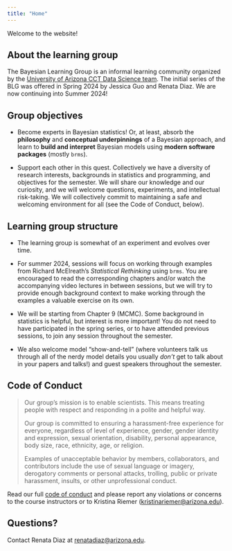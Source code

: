 ```yaml
---
title: "Home"
---
```


Welcome to the website!

## About the learning group

The Bayesian Learning Group is an informal learning community organized by the [University of Arizona CCT Data Science team](https://datascience.cct.arizona.edu).
The initial series of the BLG was offered in Spring 2024 by Jessica Guo and Renata Diaz.
We are now continuing into Summer 2024!

## Group objectives

-   Become experts in Bayesian statistics!
    Or, at least, absorb the **philosophy** and **conceptual underpinnings** of a Bayesian approach, and learn to **build and interpret** Bayesian models using **modern software packages** (mostly `brms`).

-   Support each other in this quest.
    Collectively we have a diversity of research interests, backgrounds in statistics and programming, and objectives for the semester.
    We will share our knowledge and our curiosity, and we will welcome questions, experiments, and intellectual risk-taking.
    We will collectively commit to maintaining a safe and welcoming environment for all (see the Code of Conduct, below).

## Learning group structure

-   The learning group is somewhat of an experiment and evolves over time.

-   For summer 2024, sessions will focus on working through examples from Richard McElreath's *Statistical Rethinking* using `brms`.
    You are encouraged to read the corresponding chapters and/or watch the accompanying video lectures in between sessions, but we will try to provide enough background context to make working through the examples a valuable exercise on its own.

-   We will be starting from Chapter 9 (MCMC).
    Some background in statistics is helpful, but interest is more important!
    You do not need to have participated in the spring series, or to have attended previous sessions, to join any session throughout the semester.

-   We also welcome model "show-and-tell" (where volunteers talk us through all of the nerdy model details you usually *don't* get to talk about in your papers and talks!) and guest speakers throughout the semester.

## Code of Conduct

> Our group's mission is to enable scientists.
> This means treating people with respect and responding in a polite and helpful way.
>
> Our group is committed to ensuring a harassment-free experience for everyone, regardless of level of experience, gender, gender identity and expression, sexual orientation, disability, personal appearance, body size, race, ethnicity, age, or religion.
>
> Examples of unacceptable behavior by members, collaborators, and contributors include the use of sexual language or imagery, derogatory comments or personal attacks, trolling, public or private harassment, insults, or other unprofessional conduct.

Read our full [code of conduct](https://osf.io/tzmhp/wiki/Code%20of%20Conduct/) and please report any violations or concerns to the course instructors or to Kristina Riemer ([kristinariemer\@arizona.edu](mailto:kristinariemer@arizona.edu)).

## Questions?

Contact Renata Diaz at [renatadiaz\@arizona.edu](mailto:renatadiaz@arizona.edu).
